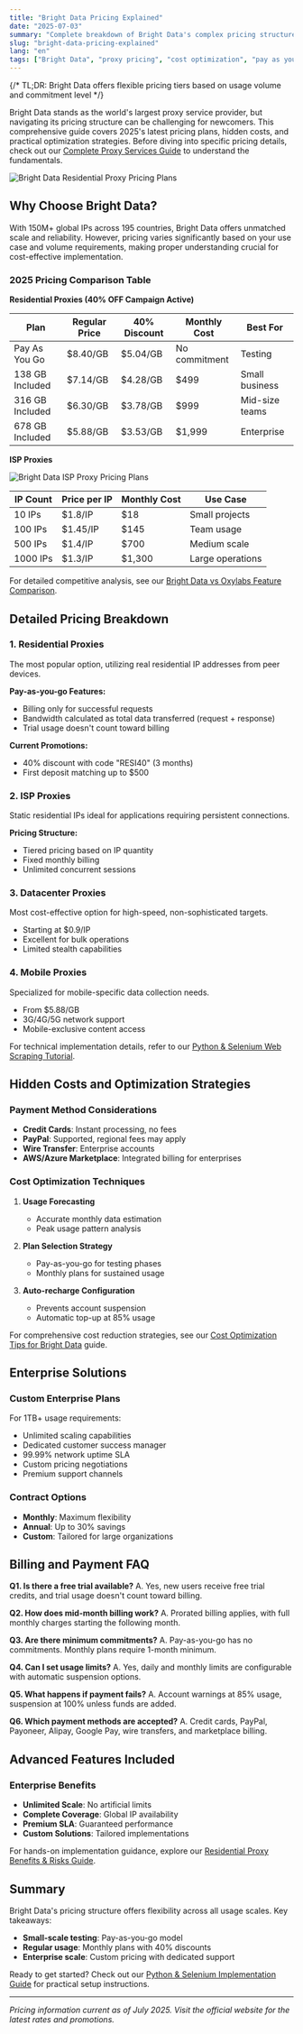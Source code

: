 ```yaml
---
title: "Bright Data Pricing Explained"
date: "2025-07-03"
summary: "Complete breakdown of Bright Data's complex pricing structure. Learn about pay-as-you-go, committed plans, enterprise options, hidden costs, and optimization strategies."
slug: "bright-data-pricing-explained"
lang: "en"
tags: ["Bright Data", "proxy pricing", "cost optimization", "pay as you go"]
---
```


{/* TL;DR: Bright Data offers flexible pricing tiers based on usage volume and commitment level */}

Bright Data stands as the world's largest proxy service provider, but navigating its pricing structure can be challenging for newcomers. This comprehensive guide covers 2025's latest pricing plans, hidden costs, and practical optimization strategies. Before diving into specific pricing details, check out our [Complete Proxy Services Guide](/proxy-guide) to understand the fundamentals.

![Bright Data Residential Proxy Pricing Plans](/bright-data-pricing-explained/image-1.png)

## Why Choose Bright Data?

With 150M+ global IPs across 195 countries, Bright Data offers unmatched scale and reliability. However, pricing varies significantly based on your use case and volume requirements, making proper understanding crucial for cost-effective implementation.

### 2025 Pricing Comparison Table

**Residential Proxies (40% OFF Campaign Active)**

| Plan | Regular Price | 40% Discount | Monthly Cost | Best For |
|------|---------------|--------------|--------------|----------|
| Pay As You Go | $8.40/GB | $5.04/GB | No commitment | Testing |
| 138 GB Included | $7.14/GB | $4.28/GB | $499 | Small business |
| 316 GB Included | $6.30/GB | $3.78/GB | $999 | Mid-size teams |
| 678 GB Included | $5.88/GB | $3.53/GB | $1,999 | Enterprise |

**ISP Proxies**

![Bright Data ISP Proxy Pricing Plans](/bright-data-pricing-explained/image-2.png)

| IP Count | Price per IP | Monthly Cost | Use Case |
|----------|--------------|--------------|----------|
| 10 IPs | $1.8/IP | $18 | Small projects |
| 100 IPs | $1.45/IP | $145 | Team usage |
| 500 IPs | $1.4/IP | $700 | Medium scale |
| 1000 IPs | $1.3/IP | $1,300 | Large operations |

For detailed competitive analysis, see our [Bright Data vs Oxylabs Feature Comparison](/bright-data-vs-oxylabs-feature-comparison).

## Detailed Pricing Breakdown

### 1. Residential Proxies

The most popular option, utilizing real residential IP addresses from peer devices.

**Pay-as-you-go Features:**
- Billing only for successful requests
- Bandwidth calculated as total data transferred (request + response)
- Trial usage doesn't count toward billing

**Current Promotions:**
- 40% discount with code "RESI40" (3 months)
- First deposit matching up to $500

### 2. ISP Proxies

Static residential IPs ideal for applications requiring persistent connections.

**Pricing Structure:**
- Tiered pricing based on IP quantity
- Fixed monthly billing
- Unlimited concurrent sessions

### 3. Datacenter Proxies

Most cost-effective option for high-speed, non-sophisticated targets.

- Starting at $0.9/IP
- Excellent for bulk operations
- Limited stealth capabilities

### 4. Mobile Proxies

Specialized for mobile-specific data collection needs.

- From $5.88/GB
- 3G/4G/5G network support
- Mobile-exclusive content access

For technical implementation details, refer to our [Python & Selenium Web Scraping Tutorial](/python--selenium-web-scraping-tutorial).

## Hidden Costs and Optimization Strategies

### Payment Method Considerations

- **Credit Cards**: Instant processing, no fees
- **PayPal**: Supported, regional fees may apply
- **Wire Transfer**: Enterprise accounts
- **AWS/Azure Marketplace**: Integrated billing for enterprises

### Cost Optimization Techniques

1. **Usage Forecasting**
   - Accurate monthly data estimation
   - Peak usage pattern analysis

2. **Plan Selection Strategy**
   - Pay-as-you-go for testing phases
   - Monthly plans for sustained usage

3. **Auto-recharge Configuration**
   - Prevents account suspension
   - Automatic top-up at 85% usage

For comprehensive cost reduction strategies, see our [Cost Optimization Tips for Bright Data](/cost-optimization-tips-for-bright-data) guide.

## Enterprise Solutions

### Custom Enterprise Plans

For 1TB+ usage requirements:

- Unlimited scaling capabilities
- Dedicated customer success manager
- 99.99% network uptime SLA
- Custom pricing negotiations
- Premium support channels

### Contract Options

- **Monthly**: Maximum flexibility
- **Annual**: Up to 30% savings
- **Custom**: Tailored for large organizations

## Billing and Payment FAQ

**Q1. Is there a free trial available?**
A. Yes, new users receive free trial credits, and trial usage doesn't count toward billing.

**Q2. How does mid-month billing work?**
A. Prorated billing applies, with full monthly charges starting the following month.

**Q3. Are there minimum commitments?**
A. Pay-as-you-go has no commitments. Monthly plans require 1-month minimum.

**Q4. Can I set usage limits?**
A. Yes, daily and monthly limits are configurable with automatic suspension options.

**Q5. What happens if payment fails?**
A. Account warnings at 85% usage, suspension at 100% unless funds are added.

**Q6. Which payment methods are accepted?**
A. Credit cards, PayPal, Payoneer, Alipay, Google Pay, wire transfers, and marketplace billing.

## Advanced Features Included

### Enterprise Benefits

- **Unlimited Scale**: No artificial limits
- **Complete Coverage**: Global IP availability
- **Premium SLA**: Guaranteed performance
- **Custom Solutions**: Tailored implementations

For hands-on implementation guidance, explore our [Residential Proxy Benefits & Risks Guide](/what-is-a-residential-proxy-benefits--risks).

## Summary

Bright Data's pricing structure offers flexibility across all usage scales. Key takeaways:

- **Small-scale testing**: Pay-as-you-go model
- **Regular usage**: Monthly plans with 40% discounts
- **Enterprise scale**: Custom pricing with dedicated support

Ready to get started? Check out our [Python & Selenium Implementation Guide](/python--selenium-web-scraping-tutorial) for practical setup instructions.

---

*Pricing information current as of July 2025. Visit the official website for the latest rates and promotions.*
